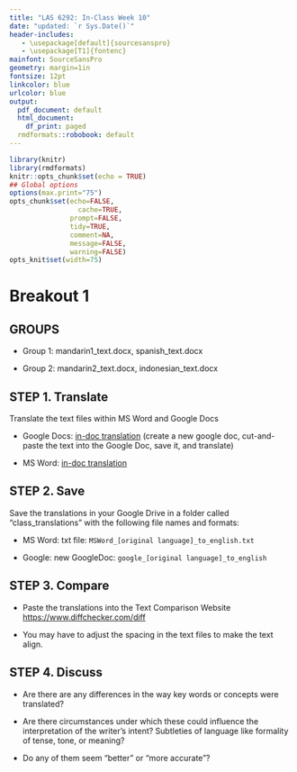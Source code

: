 ```yaml
---
title: "LAS 6292: In-Class Week 10"
date: "updated: `r Sys.Date()`"
header-includes:
   - \usepackage[default]{sourcesanspro}
   - \usepackage[T1]{fontenc}
mainfont: SourceSansPro
geometry: margin=1in
fontsize: 12pt
linkcolor: blue
urlcolor: blue
output:
  pdf_document: default
  html_document:
    df_print: paged
  rmdformats::robobook: default
---
```



```r
library(knitr)
library(rmdformats)
knitr::opts_chunk$set(echo = TRUE)
## Global options
options(max.print="75")
opts_chunk$set(echo=FALSE,
	             cache=TRUE,
               prompt=FALSE,
               tidy=TRUE,
               comment=NA,
               message=FALSE,
               warning=FALSE)
opts_knit$set(width=75)
```

# Breakout 1

## **GROUPS**  

* Group 1: mandarin1_text.docx, spanish_text.docx
    
* Group 2: mandarin2_text.docx, indonesian_text.docx


## STEP 1. Translate

Translate the text files within MS Word and Google Docs  

* Google Docs: [in-doc translation](https://support.google.com/docs/answer/187189?co=GENIE.Platform%3DDesktop&hl=en) (create a new google doc, cut-and-paste the text into the Google Doc, save it, and translate)

* MS Word: [in-doc translation](https://support.microsoft.com/en-us/topic/translate-text-into-a-different-language-287380e4-a56c-48a1-9977-f2dca89ce93f) 



## **STEP 2.** Save

Save the translations in your Google Drive in a folder called "class_translations" with the following file names and formats:

* MS Word: txt file: `MSWord_[original language]_to_english.txt`  

* Google: new GoogleDoc: `google_[original language]_to_english`  
    
## **STEP 3.** Compare

* Paste the translations into the Text Comparison Website [https://www.diffchecker.com/diff](https://www.diffchecker.com/diff)

* You may have to adjust the spacing in the text files to make the text align.  

## **STEP 4. **Discuss  

* Are there are any differences in the way key words or concepts were translated? 

* Are there circumstances under which these could influence the interpretation of the writer's intent? Subtleties of language like formality of tense, tone, or meaning?

* Do any of them seem "better" or "more accurate"? 

